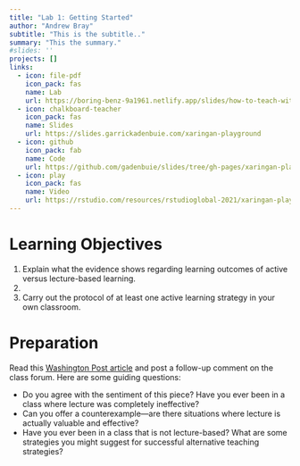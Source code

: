 ```yaml
---
title: "Lab 1: Getting Started"
author: "Andrew Bray"
subtitle: "This is the subtitle.."
summary: "This the summary."
#slides: ''
projects: []
links:
  - icon: file-pdf
    icon_pack: fas
    name: Lab
    url: https://boring-benz-9a1961.netlify.app/slides/how-to-teach-without-lecturing
  - icon: chalkboard-teacher
    icon_pack: fas
    name: Slides
    url: https://slides.garrickadenbuie.com/xaringan-playground
  - icon: github
    icon_pack: fab
    name: Code
    url: https://github.com/gadenbuie/slides/tree/gh-pages/xaringan-playground
  - icon: play
    icon_pack: fas
    name: Video
    url: https://rstudio.com/resources/rstudioglobal-2021/xaringan-playground-using-xaringan-to-learn-web-development/
---
```


# Learning Objectives

1. Explain what the evidence shows regarding learning outcomes of active versus lecture-based learning.
2. 
3. Carry out the protocol of at least one active learning strategy in your own classroom.

# Preparation

Read this [Washington Post article](https://www.washingtonpost.com/news/answer-sheet/wp/2017/07/11/it-puts-kids-to-sleep-but-teachers-keep-lecturing-anyway-heres-what-to-do-about-it/) and post a follow-up comment on the class forum. Here are some guiding questions:

- Do you agree with the sentiment of this piece? Have you ever been in a class where lecture was completely ineffective?
- Can you offer a counterexample—are there situations where lecture is actually valuable and effective?
- Have you ever been in a class that is not lecture-based? What are some strategies you might suggest for successful alternative teaching strategies?

